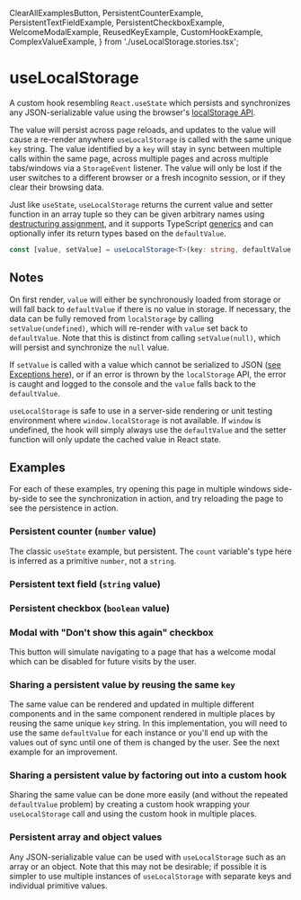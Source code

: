   ClearAllExamplesButton,
  PersistentCounterExample,
  PersistentTextFieldExample,
  PersistentCheckboxExample,
  WelcomeModalExample,
  ReusedKeyExample,
  CustomHookExample,
  ComplexValueExample,
} from './useLocalStorage.stories.tsx';

<Meta title="Hooks/useLocalStorage" component={useLocalStorage} />

# useLocalStorage

A custom hook resembling `React.useState` which persists and synchronizes any JSON-serializable value using the
browser's [localStorage API](https://developer.mozilla.org/en-US/docs/Web/API/Window/localStorage).

The value will persist across page reloads, and updates to the value will cause a re-render anywhere `useLocalStorage`
is called with the same unique `key` string. The value identified by a `key` will stay in sync between multiple calls
within the same page, across multiple pages and across multiple tabs/windows via a `StorageEvent` listener. The value
will only be lost if the user switches to a different browser or a fresh incognito session, or if they clear their
browsing data.

Just like `useState`, `useLocalStorage` returns the current value and setter function in an array tuple so they can be
given arbitrary names using [destructuring assignment](https://developer.mozilla.org/en-US/docs/Web/JavaScript/Reference/Operators/Destructuring_assignment),
and it supports TypeScript [generics](https://www.typescriptlang.org/docs/handbook/generics.html) and can optionally
infer its return types based on the `defaultValue`.

```ts
const [value, setValue] = useLocalStorage<T>(key: string, defaultValue: T);
```

## Notes

On first render, `value` will either be synchronously loaded from storage or will fall back to `defaultValue` if there
is no value in storage. If necessary, the data can be fully removed from `localStorage` by calling
`setValue(undefined)`, which will re-render with `value` set back to `defaultValue`. Note that this is distinct from
calling `setValue(null)`, which will persist and synchronize the `null` value.

If `setValue` is called with a value which cannot be serialized to JSON
([see Exceptions here](https://developer.mozilla.org/en-US/docs/Web/JavaScript/Reference/Global_Objects/JSON/stringify#exceptions)),
or if an error is thrown by the `localStorage` API, the error is caught and logged to the console and the `value` falls
back to the `defaultValue`.

`useLocalStorage` is safe to use in a server-side rendering or unit testing environment where `window.localStorage` is
not available. If `window` is undefined, the hook will simply always use the `defaultValue` and the setter function
will only update the cached value in React state.

## Examples

For each of these examples, try opening this page in multiple windows side-by-side to see the synchronization in action,
and try reloading the page to see the persistence in action.

### Persistent counter (`number` value)

The classic `useState` example, but persistent. The `count` variable's type here is inferred as a primitive `number`,
not a `string`.

<Canvas>
  <Story story={PersistentCounterExample} />
</Canvas>

### Persistent text field (`string` value)

<Canvas>
  <Story story={PersistentTextFieldExample} />
</Canvas>

### Persistent checkbox (`boolean` value)

<Canvas>
  <Story story={PersistentCheckboxExample} />
</Canvas>

### Modal with "Don't show this again" checkbox

This button will simulate navigating to a page that has a welcome modal which can be disabled for future visits by the user.

<Canvas>
  <Story story={WelcomeModalExample} />
</Canvas>

### Sharing a persistent value by reusing the same `key`

The same value can be rendered and updated in multiple different components and in the same component rendered in multiple places
by reusing the same unique `key` string. In this implementation, you will need to use the same `defaultValue` for each instance
or you'll end up with the values out of sync until one of them is changed by the user. See the next example for an improvement.

<Canvas>
  <Story story={ReusedKeyExample} />
</Canvas>

### Sharing a persistent value by factoring out into a custom hook

Sharing the same value can be done more easily (and without the repeated `defaultValue` problem) by creating a custom hook
wrapping your `useLocalStorage` call and using the custom hook in multiple places.

<Canvas>
  <Story story={CustomHookExample} />
</Canvas>

### Persistent array and object values

Any JSON-serializable value can be used with `useLocalStorage` such as an array or an object. Note that this may not be
desirable; if possible it is simpler to use multiple instances of `useLocalStorage` with separate keys and individual primitive values.

<Canvas>
  <Story story={ComplexValueExample} />
</Canvas>

<ClearAllExamplesButton />

<GithubLink path="src/hooks/useLocalStorage/useLocalStorage.ts" />
